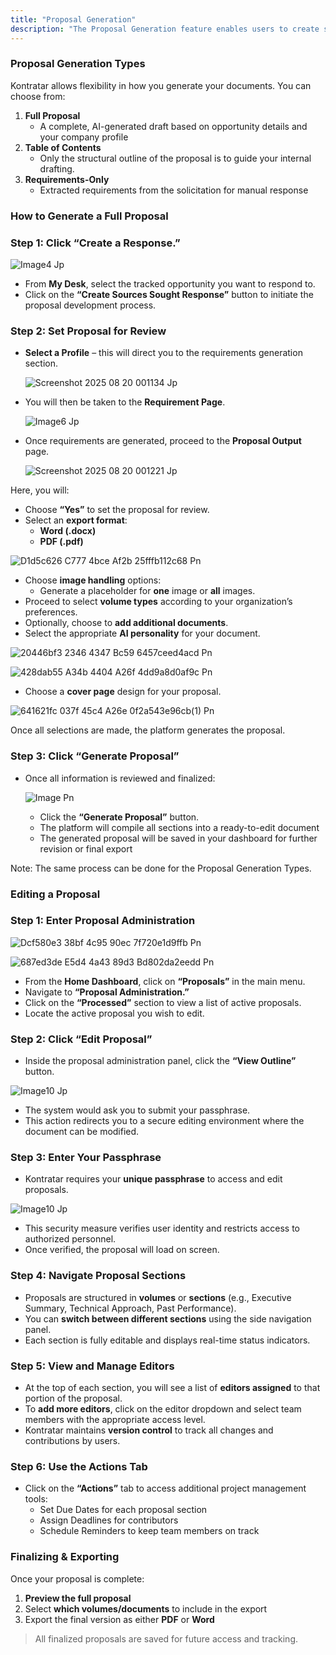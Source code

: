 ```yaml
---
title: "Proposal Generation"
description: "The Proposal Generation feature enables users to create structured, high-quality government proposals using our artificial intelligence tool, directly from tracked opportunities within the platform. Whether you're drafting an outline or preparing for final submission, this tool guides you through the process seamlessly."
---
```


### **Proposal Generation Types**

Kontratar allows flexibility in how you generate your documents. You can choose from:

1. **Full Proposal**
   - A complete, AI-generated draft based on opportunity details and your company profile
2. **Table of Contents**
   - Only the structural outline of the proposal is to guide your internal drafting.
3. **Requirements-Only**
   - Extracted requirements from the solicitation for manual response

### **How to Generate a Full Proposal**

### **Step 1: Click “Create a Response.”**

![Image4 Jp](/images/image4.jpg)

- From **My Desk**, select the tracked opportunity you want to respond to.
- Click on the **“Create Sources Sought Response”** button to initiate the proposal development process.

### **Step 2: Set Proposal for Review**

- **Select a Profile** – this will direct you to the requirements generation section.

  ![Screenshot 2025 08 20 001134 Jp](/images/Screenshot_2025-08-20_001134.jpg)
- You will then be taken to the **Requirement Page**.

  ![Image6 Jp](/images/image6.jpg)
- Once requirements are generated, proceed to the **Proposal Output** page.

  ![Screenshot 2025 08 20 001221 Jp](/images/Screenshot_2025-08-20_001221.jpg)

Here, you will:

- Choose **“Yes”** to set the proposal for review.
- Select an **export format**:
  - **Word (.docx)**
  - **PDF (.pdf)**

![D1d5c626 C777 4bce Af2b 25fffb112c68 Pn](/images/d1d5c626-c777-4bce-af2b-25fffb112c68.png)

- Choose **image handling** options:
  - Generate a placeholder for **one** image or **all** images.
- Proceed to select **volume types** according to your organization’s preferences.
- Optionally, choose to **add additional documents**.
- Select the appropriate **AI personality** for your document.

![20446bf3 2346 4347 Bc59 6457ceed4acd Pn](/images/20446bf3-2346-4347-bc59-6457ceed4acd.png)

![428dab55 A34b 4404 A26f 4dd9a8d0af9c Pn](/images/428dab55-a34b-4404-a26f-4dd9a8d0af9c.png)

- Choose a **cover page** design for your proposal.

![641621fc 037f 45c4 A26e 0f2a543e96cb(1) Pn](/images/641621fc-037f-45c4-a26e-0f2a543e96cb\(1\).png)

Once all selections are made, the platform generates the proposal.

### **Step 3: Click “Generate Proposal”**

- Once all information is reviewed and finalized:

  ![Image Pn](/images/image.png)
  - Click the **“Generate Proposal”** button.
  - The platform will compile all sections into a ready-to-edit document
  - The generated proposal will be saved in your dashboard for further revision or final export

<Info>
  Note: The same process can be done for the Proposal Generation Types.
</Info>

### **Editing a Proposal**

### **Step 1: Enter Proposal Administration**

![Dcf580e3 38bf 4c95 90ec 7f720e1d9ffb Pn](/images/dcf580e3-38bf-4c95-90ec-7f720e1d9ffb.png)

![687ed3de E5d4 4a43 89d3 Bd802da2eedd Pn](/images/687ed3de-e5d4-4a43-89d3-bd802da2eedd.png)

- From the **Home Dashboard**, click on **“Proposals”** in the main menu.
- Navigate to **“Proposal Administration.”**
- Click on the **“Processed”** section to view a list of active proposals.
- Locate the active proposal you wish to edit.

### **Step 2: Click “Edit Proposal”**

- Inside the proposal administration panel, click the **“View Outline”** button.

![Image10 Jp](/images/image10.jpg)

- The system would ask you to submit your passphrase.
- This action redirects you to a secure editing environment where the document can be modified.

### **Step 3: Enter Your Passphrase**

- Kontratar requires your **unique passphrase** to access and edit proposals.

![Image10 Jp](/images/image10.jpg)

- This security measure verifies user identity and restricts access to authorized personnel.
- Once verified, the proposal will load on screen.

### **Step 4: Navigate Proposal Sections**

- Proposals are structured in **volumes** or **sections** (e.g., Executive Summary, Technical Approach, Past Performance).
- You can **switch between different sections** using the side navigation panel.
- Each section is fully editable and displays real-time status indicators.

### **Step 5: View and Manage Editors**

- At the top of each section, you will see a list of **editors assigned** to that portion of the proposal.
- To **add more editors**, click on the editor dropdown and select team members with the appropriate access level.
- Kontratar maintains **version control** to track all changes and contributions by users.

### **Step 6: Use the Actions Tab**

- Click on the **“Actions”** tab to access additional project management tools:
  - Set Due Dates for each proposal section
  - Assign Deadlines for contributors
  - Schedule Reminders to keep team members on track

### **Finalizing & Exporting**

Once your proposal is complete:

1. **Preview the full proposal**
2. Select **which volumes/documents** to include in the export
3. Export the final version as either **PDF** or **Word**

> All finalized proposals are saved for future access and tracking.